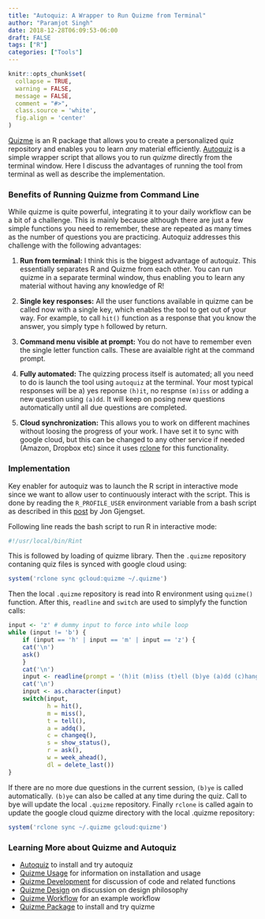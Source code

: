 ```yaml
---
title: "Autoquiz: A Wrapper to Run Quizme from Terminal"
author: "Paramjot Singh"
date: 2018-12-28T06:09:53-06:00
draft: FALSE
tags: ["R"]
categories: ["Tools"]
---
```


```r
knitr::opts_chunk$set(
  collapse = TRUE,
  warning = FALSE,
  message = FALSE,
  comment = "#>",
  class.source = 'white',
  fig.align = 'center'
)
```
[Quizme](https://github.com/pchhina/quizme) is an R package that allows you to create a personalized quiz repository and enables you to learn *any* material efficiently. [Autoquiz](https://github.com/pchhina/autoquiz) is a simple wrapper script that allows you to run *quizme* directly from the terminal window. Here I discuss the advantages of running the tool from terminal as well as describe the implementation.

### Benefits of Running Quizme from Command Line
While quizme is quite powerful, integrating it to your daily workflow can be a bit of a challenge. This is mainly because although there are just a few simple functions you need to remember, these are repeated as many times as the number of questions you are practicing. Autoquiz addresses this challenge with the following advantages:

1. **Run from terminal:** I think this is the biggest advantage of autoquiz. This essentially separates R and Quizme from each other. You can run quizme in a separate terminal window, thus enabling you to learn any material without having any knowledge of R!

2. **Single key responses:** All the user functions available in quizme can be called now with a single key, which enables the tool to get out of your way. For example, to call `hit()` function as a response that you know the answer, you simply type `h` followed by return.

3. **Command menu visible at prompt:** You do not have to remember even the single letter function calls. These are avaialble right at the command prompt.

4. **Fully automated:** The quizzing process itself is automated; all you need to do is launch the tool using `autoquiz` at the terminal. Your most typical responses will be a) yes reponse `(h)it`, no respnse `(m)iss` or adding a new question using `(a)dd`. It will keep on posing new questions automatically until all due questions are completed.

5. **Cloud synchronization:** This allows you to work on different machines without loosing the progress of your work. I have set it to sync with google cloud, but this can be changed to any other service if needed (Amazon, Dropbox etc) since it uses [rclone](https://rclone.org/) for this functionality.

### Implementation
Key enabler for autoquiz was to launch the R script in interactive mode since we want to allow user to continuously interact with the script. This is done by reading the `R_PROFILE_USER` environment variable from a bash script as described in this [post](https://thesquareplanet.com/blog/interactive-r-scripts/) by Jon Gjengset.

Following line reads the bash script to run R in interactive mode:

```bash
#!/usr/local/bin/Rint
```

This is followed by loading of quizme library. Then the `.quizme` repository contaning quiz files is synced with google cloud using:

```r
system('rclone sync gcloud:quizme ~/.quizme')
```
Then the local `.quizme` repository is read into R environment using `quizme()` function. After this, `readline` and `switch` are used to simplyfy the function calls:

```r
input <- 'z' # dummy input to force into while loop
while (input != 'b') {
    if (input == 'h' | input == 'm' | input == 'z') {
    cat('\n')
    ask()
    }
    cat('\n')
    input <- readline(prompt = '(h)it (m)iss (t)ell (b)ye (a)dd (c)hange (s)tatus (r)epeat (w)eek: ')
    cat('\n')
    input <- as.character(input)
    switch(input,
           h = hit(),
           m = miss(),
           t = tell(),
           a = addq(),
           c = changeq(),
           s = show_status(),
           r = ask(),
           w = week_ahead(),
           dl = delete_last())
}
```
If there are no more due questions in the current session, `(b)ye` is called automatically. `(b)ye` can also be called at any time during the quiz. Call to bye will update the local `.quizme` repository.
Finally `rclone` is called again to update the google cloud quizme directory with the local .quizme repository:

```r
system('rclone sync ~/.quizme gcloud:quizme')
```

### Learning More about Quizme and Autoquiz

- [Autoquiz](https://github.com/pchhina/autoquiz) to install and try autoquiz
- [Quizme Usage](../quizme-intro) for information on installation and usage
- [Quizme Development](../quizme-development) for discussion of code and related functions
- [Quizme Design](../quizme-design) on discussion on design philosophy
- [Quizme Workflow](../quizme-workflow) for an example workflow
- [Quizme Package](https://github.com/pchhina/quizme) to install and try quizme
